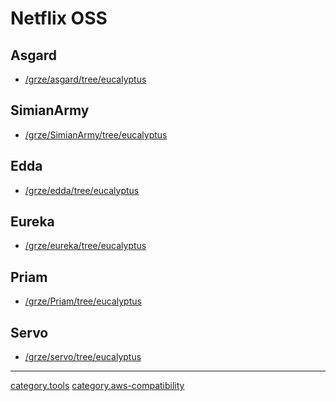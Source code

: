 = Netflix OSS =

== Asgard ==
* [[/grze/asgard/tree/eucalyptus]]

== SimianArmy ==
* [[/grze/SimianArmy/tree/eucalyptus]]

== Edda ==
* [[/grze/edda/tree/eucalyptus]]

== Eureka ==
* [[/grze/eureka/tree/eucalyptus]]

== Priam ==
* [[/grze/Priam/tree/eucalyptus]]

== Servo ==
* [[/grze/servo/tree/eucalyptus]]

----
[[category.tools]]
[[category.aws-compatibility]]